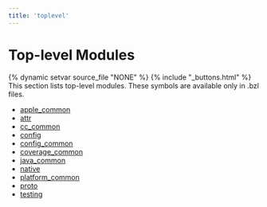 ```yaml
---
title: 'toplevel'
---
```


# Top-level Modules

{% dynamic setvar source_file "NONE" %}
{% include "\_buttons.html" %}
This section lists top-level modules. These symbols are available only in .bzl files.

- [apple_common](/rules/lib/toplevel/apple_common)
- [attr](/rules/lib/toplevel/attr)
- [cc_common](/rules/lib/toplevel/cc_common)
- [config](/rules/lib/toplevel/config)
- [config_common](/rules/lib/toplevel/config_common)
- [coverage_common](/rules/lib/toplevel/coverage_common)
- [java_common](/rules/lib/toplevel/java_common)
- [native](/rules/lib/toplevel/native)
- [platform_common](/rules/lib/toplevel/platform_common)
- [proto](/rules/lib/toplevel/proto)
- [testing](/rules/lib/toplevel/testing)
